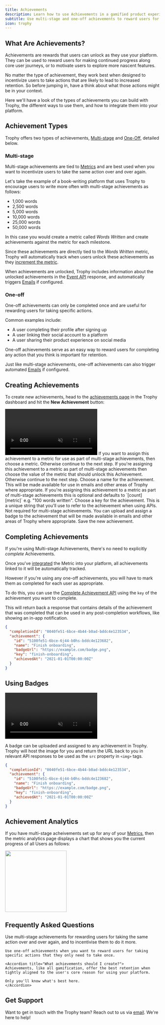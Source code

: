 ```yaml
---
title: Achievements
description: Learn how to use Achievements in a gamified product experience with Trophy.
subtitle: Use multi-stage and one-off achievements to reward users for continued progress and give them a roadmap for success on your platform.
icon: trophy
---
```



## What Are Achievements?

Achievements are rewards that users can unlock as they use your platform. They can be used to reward users for making continued progress along core user journeys, or to motivate users to explore more nascent features.

No matter the type of achievement, they work best when designed to incentivize users to take actions that are likely to lead to increased retention. So before jumping in, have a think about what those actions might be in your context.

Here we'll have a look of the types of achievements you can build with Trophy, the different ways to use them, and how to integrate them into your platform.

## Achievement Types

Trophy offers two types of achievements, [Multi-stage](#multi-stage) and [One-Off](#one-off), detailed below.

### Multi-stage

Multi-stage achievements are tied to [Metrics](/platform/metrics) and are best used when you want to incentivize users to take the same action over and over again.

Let's take the example of a book-writing platform that uses Trophy to encourage users to write more often with multi-stage achievements as follows:

- 1,000 words
- 2,500 words
- 5,000 words
- 10,000 words
- 25,000 words
- 50,000 words

In this case you would create a metric called _Words Written_ and create achievements against the metric for each milestone.

Since these achievements are directly tied to the _Words Written_ metric, Trophy will automatically track when users unlock these achievements as they [increment the metric](/platform/events#tracking-metric-events).

When achievements are unlocked, Trophy includes information about the unlocked achievements in the [Event API](/api-reference/endpoints/metrics/send-a-metric-change-event) response, and automatically triggers [Emails](/platform/emails) if configured.

<MetricChangeResponseBlock />

### One-off

One-off achievements can only be completed once and are useful for rewarding users for taking specific actions.

Common examples include:

- A user completing their profile after signing up
- A user linking their social account to a platform
- A user sharing their product experience on social media

One-off achievements serve as an easy way to reward users for completing any action that you think is important for retention.

Just like multi-stage achievements, one-off achievements can also trigger automated [Emails](/platform/emails#achievement-emails) if configured.

## Creating Achievements

To create new achievements, head to the [achievements page](https://app.trophy.so/achievements) in the Trophy dashboard and hit the **New Achievement** button:

<Frame>
  <video
    autoPlay
    muted
    loop
    playsInline
    className="w-full aspect-video"
    src="../assets/platform/achievements/create_new_achievement.mp4"
  ></video>
</Frame>

<Steps>
  <Step title="Choose a metric">
    If you want to assign this achievement to a metric for use as part of multi-stage achievements, then choose a metric. Otherwise continue to the next step.
  </Step>

<Step title="Enter a metric value">
  If you're assigning this achievement to a metric as part of multi-stage
  achievements then choose the value of the metric that should unlock this
  Achievement. Otherwise continue to the next step.
</Step>

<Step title="Choose a name">
  Choose a name for the achievement. This will be made available for use in
  emails and other areas of Trophy where appropriate. If you're assigning this
  achievement to a metric as part of multi-stage achievements this is optional
  and defaults to `[count] [metric]` e.g. "100 words written".
</Step>

<Step title="Choose a key">
  Choose a key for the achievement. This is a unique string that you'll use to
  refer to the achievement when using APIs. Not required for multi-stage
  achievements.
</Step>

<Step title="Upload a badge _Optional_">
  You can upload and assign a badge to the achievement that will be made
  available in emails and other areas of Trophy where appropriate.
</Step>

<Step title="Hit save">
  Save the new achievement.
</Step>
</Steps>

## Completing Achievements

If you're using Multi-stage Achievements, there's no need to explicitly _complete_ Achievements.

Once you've [integrated](/platform/events#tracking-metric-events) the Metric into your platform, all achievements linked to it will be automatically tracked.

However if you're using any one-off achievements, you will have to mark them as completed for each user as appropriate.

To do this, you can use the [Complete Achievement API](/api-reference/endpoints/achievements/mark-an-achievement-as-completed) using the `key` of the achievement you want to complete.

This will return back a response that contains details of the achievement that was completed that can be used in any post-completion workflows, like showing an in-app notification.

```json Response
{
  "completionId": "0040fe51-6bce-4b44-b0ad-bddc4e123534",
  "achievement": {
    "id": "5100fe51-6bce-6j44-b0hs-bddc4e123682",
    "name": "Finish onboarding",
    "badgeUrl": "https://example.com/badge.png",
    "key": "finish-onboarding",
    "achievedAt": "2021-01-01T00:00:00Z"
  }
}
```

## Using Badges

<Frame>
  <video
    autoPlay
    muted
    loop
    playsInline
    className="w-full aspect-video"
    src="../assets/platform/achievements/upload_badge.mp4"
  ></video>
</Frame>

A badge can be uploaded and assigned to any achievement in Trophy. Trophy will host the image for you and return the URL back to you in relevant API responses to be used as the `src` property in `<img>` tags.

```json Response {6}
{
  "completionId": "0040fe51-6bce-4b44-b0ad-bddc4e123534",
  "achievement": {
    "id": "5100fe51-6bce-6j44-b0hs-bddc4e123682",
    "name": "Finish onboarding",
    "badgeUrl": "https://example.com/badge.png",
    "key": "finish-onboarding",
    "achievedAt": "2021-01-01T00:00:00Z"
  }
}
```

## Achievement Analytics

If you have multi-stage acheivements set up for any of your [Metrics](/platform/metrics), then the metric analytics page displays a chart that shows you the current progress of all Users as follows:

<Frame>
  <img
    height="200"
    noZoom
    src="../assets/platform/metrics/achievement_completions.png"
  />
</Frame>

## Frequently Asked Questions

<AccordionGroup>
  <Accordion title="Should I use multi-stage or one-off achievements?">
    Use multi-stage achievements for rewarding users for taking the same action over and over again, and to incentivise them to do it more.

    Use one-off achievements when you want to reward users for taking specific actions that they only need to take once.

  </Accordion>

    <Accordion title="What achievements should I create?">
    Achievements, like all gamification, offer the best retention when tightly aligned to the user's core reason for using your platform.

    Only you'll know what's best here.
    </Accordion>

</AccordionGroup>

## Get Support

Want to get in touch with the Trophy team? Reach out to us via [email](mailto:support@trophy.so). We're here to help!

